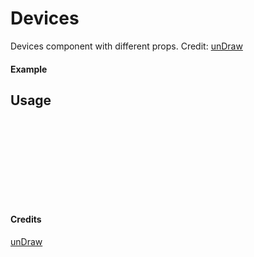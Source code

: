 
<Meta of={Devices} title="unDraw/Devices" />

# Devices

Devices component with different props.
Credit: [unDraw](https://undraw.co/illustrations)

#### Example

<Canvas of={Devices.Primary} />

## Usage

```ts
import { Devices } from "yadl-ui";

const Example = () => {
  return (
      <Devices />
  );
};

export default Example;
```

#### Credits
[unDraw](https://undraw.co/illustrations)
